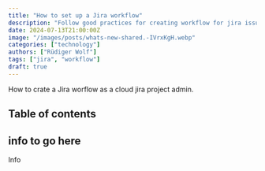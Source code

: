 ```yaml
---
title: "How to set up a Jira workflow"
description: "Follow good practices for creating workflow for jira issues."
date: 2024-07-13T21:00:00Z
image: "/images/posts/whats-new-shared.-IVrxKgH.webp"
categories: ["technology"]
authors: ["Rüdiger Wolf"]
tags: ["jira", "workflow"]
draft: true
---
```


How to crate a Jira worflow as a cloud jira project admin.


## Table of contents

## info to go here

Info
